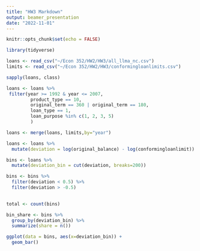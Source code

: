 ```yaml
---
title: "HW3 Markdown"
output: beamer_presentation
date: "2022-11-01"
---
```


```r
knitr::opts_chunk$set(echo = FALSE)
```

```r
library(tidyverse)
```


```r
loans <- read_csv("~/Econ 352/HW2/HW3/all_llma_nc.csv")
limits <- read_csv("~/Econ 352/HW2/HW3/conformingloanlimits.csv")
```

```r
sapply(loans, class)

```
```r
loans <- loans %>% 
 filter(year >= 1992 & year <= 2007,
         product_type == 10,
         original_term == 360 | original_term == 180,
         loan_type == 1,
         loan_purpose %in% c(1, 2, 3, 5)
         )
```


```r
loans <- merge(loans, limits,by="year")
```


```r
loans <- loans %>%
  mutate(deviation = log(original_balance) - log(conformingloanlimit))
```

```r
bins <- loans %>% 
  mutate(deviation_bin = cut(deviation, breaks=200))

bins <- bins %>%
  filter(deviation < 0.5) %>%
  filter(deviation > -0.5)
  


```

```r
total <- count(bins)

bin_share <- bins %>%
  group_by(deviation_bin) %>%
  summarize(share = n())

```

```r
ggplot(data = bins, aes(x=deviation_bin)) +
  geom_bar()

```
